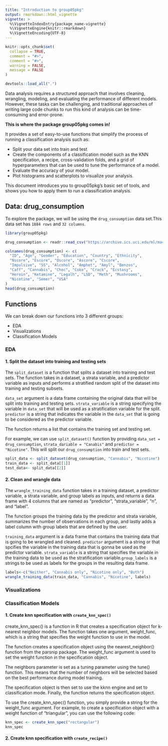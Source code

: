```yaml
---
title: "Introduction to group05pkg"
output: rmarkdown::html_vignette
vignette: >
  %\VignetteIndexEntry{package_name-vignette}
  %\VignetteEngine{knitr::rmarkdown}
  %\VignetteEncoding{UTF-8}
---
```


```r
knitr::opts_chunk$set(
  collapse = TRUE,
  comment = "#>",
  comment = "#>",
  warning = FALSE,
  message = FALSE
)
```

```r
devtools::load_all(".")
```

Data analysis requires a structured approach that involves cleaning, wrangling,
modeling, and evaluating the performance of different models. However, these 
tasks can be challenging, and traditional approaches of writing large code chunks
to run this kind of analysis can be time-consuming and error-prone.

**This is where the package group05pkg comes in!**

It provides a set of easy-to-use functions that simplify the process of running
a classification analysis such as:

- Split your data set into train and test
- Create the components of a classification model such as the KNN specification,
a recipe, cross-validation folds, and a grid of hyperparameters that can be used
to tune the performance of a model.
- Evaluate the accuracy of your model. 
- Plot histograms and scatterplots to visualize your analysis. 

This document introduces you to group05pkg’s basic set of tools, and shows you 
how to apply them to run a classification analysis.

## Data: drug_consumption
To explore the package, we will be using the `drug_consumption` data set.This data
set has `1884 rows` and `32 columns`.

```r
library(group05pkg)
```

```r
drug_consumption <- readr::read_csv("https://archive.ics.uci.edu/ml/machine-learning-databases/00373/drug_consumption.data")

colnames(drug_consumption) <- c(
  "ID", "Age", "Gender", "Education", "Country", "Ethnicity",
  "Nscore", "Escore", "Oscore", "Ascore", "Cscore",
  "Impulsive", "SS", "Alcohol", "Amphet", "Amyl", "Benzos",
  "Caff", "Cannabis", "Choc", "Coke", "Crack", "Ecstasy",
  "Heroin", "Ketamine", "Legalh", "LSD", "Meth", "Mushrooms",
  "Nicotine", "Semer", "VSA"
)
head(drug_consumption)
```

## Functions

We can break down our functions into 3 different groups: 

- EDA 
- Visualizations
- Classification Models

### EDA

#### 1. Split the dataset into training and testing sets 

The `split_dataset` is a function that splits a dataset into training and test sets. The function takes in a dataset, a strata variable, and a predictor variable as inputs and performs a stratified random split of the dataset into training and testing subsets.

`data_set` argument is a data frame containing the original data that will be split into training and testing sets. `strata_variable` is a string specifying the variable in `data_set` that will be used as a stratification variable for the split. `predictor` is a string that indicates the variable in the `data_set` that is going to be considered as the predictor variable.

The function returns a list that contains the training set and testing set. 

For example, we can use `split_dataset()` function by providing `data_set = drug_consumption`, `strata_dariable = "Canabis"` and `predictor = "Nicotine"`. This will split our `drug_consumption` into train and test sets.

```r
split_data <- split_dataset(drug_consumption, "Cannabis", "Nicotine")
train_data <- split_data[[1]]
test_data<- split_data[[2]]

```

#### 2. Clean and wrangle data

The `wrangle_training_data` function takes in a training dataset, a predictor variable, a strata variable, and group labels as inputs, and returns a data frame with 4 columns that are named as "predictor", "strata_variable", "n", and "label". 

The function groups the training data by the predictor and strata variable, summarizes the number of observations in each group, and lastly  adds a label column with group labels that are defined by the user.

`training_data` argument is a data frame that contains the training data that is going to be wrangled and cleaned. `predictor` argument is a string or that spcifies the variable in the training data that is gonna be used as the predictor variable. `strata_variable` is a string that specifies the variable in the training data to be used as the stratification variable.`group_labels` is a strings to be used as labels for the groups in the resulting data frame.


```r
labels<-c("Neither", "Cannabis only", "Nicotine only", "Both")
wrangle_training_data(train_data, "Cannabis", "Nicotine", labels)
```

### Visualizations





### Classification Models 

#### 1. Create knn specification with `create_knn_spec()`

create_knn_spec() is a function in R that creates a specification object for 
k-nearest neighbor models. The function takes one argument, weight_func, which
is a string that specifies the weight function to use in the model.

The function creates a specification object using the nearest_neighbor() function
from the parsnip package. The weight_func argument is used to set the weight 
function in the specification object.

The neighbors parameter is set as a tuning parameter using the tune() function. 
This means that the number of neighbors will be selected based on the best 
performance during model training.

The specification object is then set to use the kknn engine and set to 
classification mode. Finally, the function returns the specification object.

To use the create_knn_spec() function, you simply provide a string for the 
weight_func argument. For example, to create a specification object with a weight 
function of "triangular", you can use the following code:

```r
knn_spec <- create_knn_spec("rectangular")
knn_spec
```
#### 2. Create knn specification with `create_recipe()`

